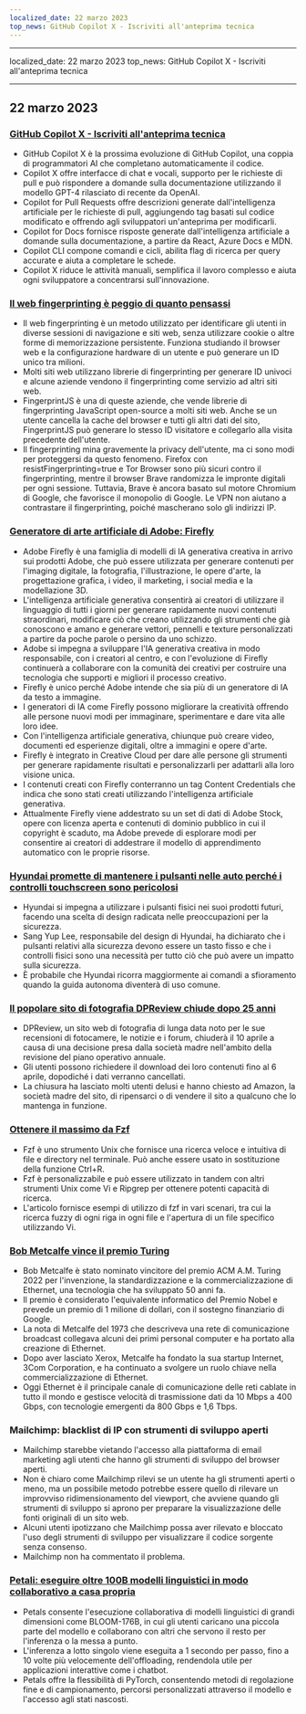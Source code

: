 ```yaml
---
localized_date: 22 marzo 2023
top_news: GitHub Copilot X - Iscriviti all'anteprima tecnica
---
```


---

localized_date: 22 marzo 2023
top_news: GitHub Copilot X - Iscriviti all'anteprima tecnica

---



<CallToAction />

<Steps>

## 22 marzo 2023

### [GitHub Copilot X - Iscriviti all'anteprima tecnica](https://github.blog/2023-03-22-github-copilot-x-the-ai-powered-developer-experience/?ref=hackernewsgpt.com)

- GitHub Copilot X è la prossima evoluzione di GitHub Copilot, una coppia di programmatori AI che completano automaticamente il codice.
- Copilot X offre interfacce di chat e vocali, supporto per le richieste di pull e può rispondere a domande sulla documentazione utilizzando il modello GPT-4 rilasciato di recente da OpenAI.
- Copilot for Pull Requests offre descrizioni generate dall'intelligenza artificiale per le richieste di pull, aggiungendo tag basati sul codice modificato e offrendo agli sviluppatori un'anteprima per modificarli.
- Copilot for Docs fornisce risposte generate dall'intelligenza artificiale a domande sulla documentazione, a partire da React, Azure Docs e MDN.
- Copilot CLI compone comandi e cicli, abilita flag di ricerca per query accurate e aiuta a completare le schede.
- Copilot X riduce le attività manuali, semplifica il lavoro complesso e aiuta ogni sviluppatore a concentrarsi sull'innovazione.

### [Il web fingerprinting è peggio di quanto pensassi](https://www.bitestring.com/posts/2023-03-19-web-fingerprinting-is-worse-than-I-thought.html?ref=hackernewsgpt.com)

- Il web fingerprinting è un metodo utilizzato per identificare gli utenti in diverse sessioni di navigazione e siti web, senza utilizzare cookie o altre forme di memorizzazione persistente. Funziona studiando il browser web e la configurazione hardware di un utente e può generare un ID unico tra milioni.
- Molti siti web utilizzano librerie di fingerprinting per generare ID univoci e alcune aziende vendono il fingerprinting come servizio ad altri siti web.
- FingerprintJS è una di queste aziende, che vende librerie di fingerprinting JavaScript open-source a molti siti web. Anche se un utente cancella la cache del browser e tutti gli altri dati del sito, FingerprintJS può generare lo stesso ID visitatore e collegarlo alla visita precedente dell'utente.
- Il fingerprinting mina gravemente la privacy dell'utente, ma ci sono modi per proteggersi da questo fenomeno. Firefox con resistFingerprinting=true e Tor Browser sono più sicuri contro il fingerprinting, mentre il browser Brave randomizza le impronte digitali per ogni sessione. Tuttavia, Brave è ancora basato sul motore Chromium di Google, che favorisce il monopolio di Google. Le VPN non aiutano a contrastare il fingerprinting, poiché mascherano solo gli indirizzi IP.

### [Generatore di arte artificiale di Adobe: Firefly](https://www.adobe.com/sensei/generative-ai/firefly.html?ref=hackernewsgpt.com)

- Adobe Firefly è una famiglia di modelli di IA generativa creativa in arrivo sui prodotti Adobe, che può essere utilizzata per generare contenuti per l'imaging digitale, la fotografia, l'illustrazione, le opere d'arte, la progettazione grafica, i video, il marketing, i social media e la modellazione 3D.
- L'intelligenza artificiale generativa consentirà ai creatori di utilizzare il linguaggio di tutti i giorni per generare rapidamente nuovi contenuti straordinari, modificare ciò che creano utilizzando gli strumenti che già conoscono e amano e generare vettori, pennelli e texture personalizzati a partire da poche parole o persino da uno schizzo.
- Adobe si impegna a sviluppare l'IA generativa creativa in modo responsabile, con i creatori al centro, e con l'evoluzione di Firefly continuerà a collaborare con la comunità dei creativi per costruire una tecnologia che supporti e migliori il processo creativo.
- Firefly è unico perché Adobe intende che sia più di un generatore di IA da testo a immagine.
- I generatori di IA come Firefly possono migliorare la creatività offrendo alle persone nuovi modi per immaginare, sperimentare e dare vita alle loro idee.
- Con l'intelligenza artificiale generativa, chiunque può creare video, documenti ed esperienze digitali, oltre a immagini e opere d'arte.
- Firefly è integrato in Creative Cloud per dare alle persone gli strumenti per generare rapidamente risultati e personalizzarli per adattarli alla loro visione unica.
- I contenuti creati con Firefly conterranno un tag Content Credentials che indica che sono stati creati utilizzando l'intelligenza artificiale generativa.
- Attualmente Firefly viene addestrato su un set di dati di Adobe Stock, opere con licenza aperta e contenuti di dominio pubblico in cui il copyright è scaduto, ma Adobe prevede di esplorare modi per consentire ai creatori di addestrare il modello di apprendimento automatico con le proprie risorse.

### [Hyundai promette di mantenere i pulsanti nelle auto perché i controlli touchscreen sono pericolosi](https://www.thedrive.com/news/hyundai-promises-to-keep-buttons-in-cars-because-touchscreen-controls-are-dangerous?ref=hackernewsgpt.com)

- Hyundai si impegna a utilizzare i pulsanti fisici nei suoi prodotti futuri, facendo una scelta di design radicata nelle preoccupazioni per la sicurezza.
- Sang Yup Lee, responsabile del design di Hyundai, ha dichiarato che i pulsanti relativi alla sicurezza devono essere un tasto fisso e che i controlli fisici sono una necessità per tutto ciò che può avere un impatto sulla sicurezza.
- È probabile che Hyundai ricorra maggiormente ai comandi a sfioramento quando la guida autonoma diventerà di uso comune.

### [Il popolare sito di fotografia DPReview chiude dopo 25 anni](https://www.dpreview.com/news/5901145460/dpreview-com-to-close?ref=hackernewsgpt.com)

- DPReview, un sito web di fotografia di lunga data noto per le sue recensioni di fotocamere, le notizie e i forum, chiuderà il 10 aprile a causa di una decisione presa dalla società madre nell'ambito della revisione del piano operativo annuale.
- Gli utenti possono richiedere il download dei loro contenuti fino al 6 aprile, dopodiché i dati verranno cancellati.
- La chiusura ha lasciato molti utenti delusi e hanno chiesto ad Amazon, la società madre del sito, di ripensarci o di vendere il sito a qualcuno che lo mantenga in funzione.

### [Ottenere il massimo da Fzf](https://andrew-quinn.me/fzf/?ref=hackernewsgpt.com)

- Fzf è uno strumento Unix che fornisce una ricerca veloce e intuitiva di file e directory nel terminale. Può anche essere usato in sostituzione della funzione Ctrl+R.
- Fzf è personalizzabile e può essere utilizzato in tandem con altri strumenti Unix come Vi e Ripgrep per ottenere potenti capacità di ricerca.
- L'articolo fornisce esempi di utilizzo di fzf in vari scenari, tra cui la ricerca fuzzy di ogni riga in ogni file e l'apertura di un file specifico utilizzando Vi.

### [Bob Metcalfe vince il premio Turing](https://amturing.acm.org/?2023=&ref=hackernewsgpt.com)

- Bob Metcalfe è stato nominato vincitore del premio ACM A.M. Turing 2022 per l'invenzione, la standardizzazione e la commercializzazione di Ethernet, una tecnologia che ha sviluppato 50 anni fa.
- Il premio è considerato l'equivalente informatico del Premio Nobel e prevede un premio di 1 milione di dollari, con il sostegno finanziario di Google.
- La nota di Metcalfe del 1973 che descriveva una rete di comunicazione broadcast collegava alcuni dei primi personal computer e ha portato alla creazione di Ethernet.
- Dopo aver lasciato Xerox, Metcalfe ha fondato la sua startup Internet, 3Com Corporation, e ha continuato a svolgere un ruolo chiave nella commercializzazione di Ethernet.
- Oggi Ethernet è il principale canale di comunicazione delle reti cablate in tutto il mondo e gestisce velocità di trasmissione dati da 10 Mbps a 400 Gbps, con tecnologie emergenti da 800 Gbps e 1,6 Tbps.

### Mailchimp: blacklist di IP con strumenti di sviluppo aperti

- Mailchimp starebbe vietando l'accesso alla piattaforma di email marketing agli utenti che hanno gli strumenti di sviluppo del browser aperti.
- Non è chiaro come Mailchimp rilevi se un utente ha gli strumenti aperti o meno, ma un possibile metodo potrebbe essere quello di rilevare un improvviso ridimensionamento del viewport, che avviene quando gli strumenti di sviluppo si aprono per preparare la visualizzazione delle fonti originali di un sito web.
- Alcuni utenti ipotizzano che Mailchimp possa aver rilevato e bloccato l'uso degli strumenti di sviluppo per visualizzare il codice sorgente senza consenso.
- Mailchimp non ha commentato il problema.

### [Petali: eseguire oltre 100B modelli linguistici in modo collaborativo a casa propria](https://petals.ml/?ref=hackernewsgpt.com)

- Petals consente l'esecuzione collaborativa di modelli linguistici di grandi dimensioni come BLOOM-176B, in cui gli utenti caricano una piccola parte del modello e collaborano con altri che servono il resto per l'inferenza o la messa a punto.
- L'inferenza a lotto singolo viene eseguita a 1 secondo per passo, fino a 10 volte più velocemente dell'offloading, rendendola utile per applicazioni interattive come i chatbot.
- Petals offre la flessibilità di PyTorch, consentendo metodi di regolazione fine e di campionamento, percorsi personalizzati attraverso il modello e l'accesso agli stati nascosti.

</Steps>
